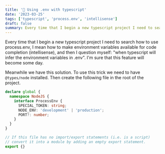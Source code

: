 ```yaml
---
title: '🧭️ Using .env with typescript'
date: '2023-03-25'
tags: ['typescript', 'process.env', 'intellisense']
draft: false
summary: Every time that I begin a new typescript project I need to search how to use process.env
---
```


Every time that I begin a new typescript project I need to search how to use process.env, 
I mean how to make environment variables available for code completion (intellisense), 
and then I question myself: "when typescript will infer the environment variables in .env". 
I'm sure that this feature will become some day. 

Meanwhile we have this solution. To use this trick we need to have `@types/node` installed. 
Then create the following file in the root of the project.

```ts title="environment.d.ts"
declare global {
  namespace NodeJS {
    interface ProcessEnv {
      SPECIAL_TOKEN: string;
      NODE_ENV: 'development' | 'production';
      PORT?: number;
    }
  }
}

// If this file has no import/export statements (i.e. is a script)
// convert it into a module by adding an empty export statement.
export {}
```